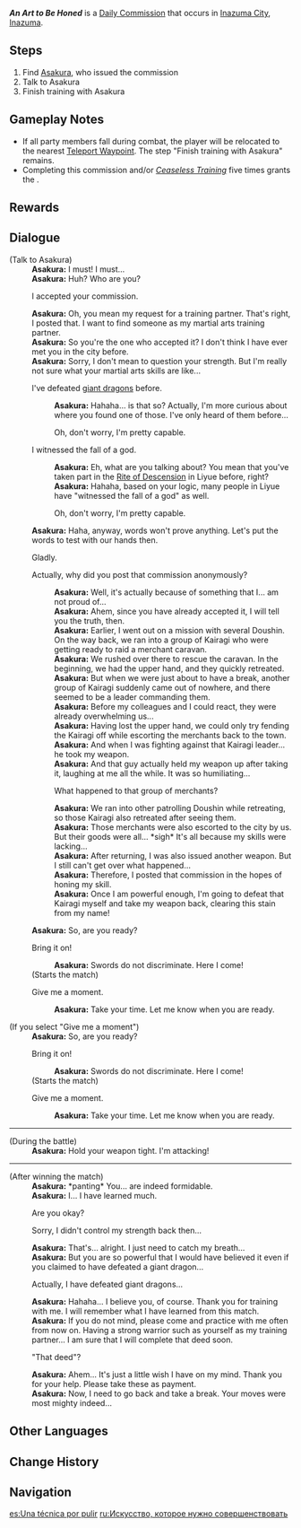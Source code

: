 {{Quest Infobox
|id            = 22029
|type          = Commission
|image         = Commission An Art to Be Honed.png
|npc           = Asakura
|startLocation = [[Inazuma City]], [[Inazuma]]
|region        = Inazuma
|area          = Narukami Island
|subarea       = Inazuma City
|requirement   = 
|otherRewards  = 
* AR-Dependent Rewards
* Grants the achievement ''[[You Should Start A Doushin Dojo]]'' after completing this commission and/or [[Ceaseless Training]] 5 times.
* Unlocks the world quest [[Battle of Revenge]] after repeating the quest for the fourth time.
|characters    = Asakura; Traveler
}}
'''''An Art to Be Honed''''' is a [[Daily Commission]] that occurs in [[Inazuma City]], [[Inazuma]].

==Steps==
#Find [[Asakura]], who issued the commission
#Talk to Asakura
#Finish training with Asakura

==Gameplay Notes==
* If all party members fall during combat, the player will be relocated to the nearest [[Teleport Waypoint]]. The step "Finish training with Asakura" remains.
* Completing this commission and/or ''[[Ceaseless Training]]'' five times grants the {{Achievement|You Should Start A Doushin Dojo}}.

==Rewards==
{{Commission Rewards|full}}

==Dialogue==
{{Quest Description|A guy named [[Asakura]] seems to be looking for someone to help him train in martial arts...}}
{{Dialogue Start}}
;(Talk to Asakura)
:'''Asakura:''' I must! I must...
:'''Asakura:''' Huh? Who are you?
:{{DIcon}} I accepted your commission.
:'''Asakura:''' Oh, you mean my request for a training partner. That's right, I posted that. I want to find someone as my martial arts training partner.
:'''Asakura:''' So you're the one who accepted it? I don't think I have ever met you in the city before.
:'''Asakura:''' Sorry, I don't mean to question your strength. But I'm really not sure what your martial arts skills are like...
:{{DIcon}} I've defeated [[Dvalin|giant dragons]] before.
::'''Asakura:''' Hahaha... is that so? Actually, I'm more curious about where you found one of those. I've only heard of them before...
::{{DIcon}} Oh, don't worry, I'm pretty capable.
:{{DIcon}} I witnessed the fall of a god.
::'''Asakura:''' Eh, what are you talking about? You mean that you've taken part in the [[Rite of Descension]] in Liyue before, right?
::'''Asakura:''' Hahaha, based on your logic, many people in Liyue have "witnessed the fall of a god" as well.
::{{DIcon}} Oh, don't worry, I'm pretty capable.
:'''Asakura:''' Haha, anyway, words won't prove anything. Let's put the words to test with our hands then.
:{{DIcon}} Gladly.
:{{DIcon}} Actually, why did you post that commission anonymously?
::'''Asakura:''' Well, it's actually because of something that I... am not proud of...
::'''Asakura:''' Ahem, since you have already accepted it, I will tell you the truth, then.
::'''Asakura:''' Earlier, I went out on a mission with several Doushin. On the way back, we ran into a group of Kairagi who were getting ready to raid a merchant caravan.
::'''Asakura:''' We rushed over there to rescue the caravan. In the beginning, we had the upper hand, and they quickly retreated.
::'''Asakura:''' But when we were just about to have a break, another group of Kairagi suddenly came out of nowhere, and there seemed to be a leader commanding them.
::'''Asakura:''' Before my colleagues and I could react, they were already overwhelming us...
::'''Asakura:''' Having lost the upper hand, we could only try fending the Kairagi off while escorting the merchants back to the town.
::'''Asakura:''' And when I was fighting against that Kairagi leader... he took my weapon.
::'''Asakura:''' And that guy actually held my weapon up after taking it, laughing at me all the while. It was so humiliating...
::{{DIcon}} What happened to that group of merchants?
::'''Asakura:''' We ran into other patrolling Doushin while retreating, so those Kairagi also retreated after seeing them.
::'''Asakura:''' Those merchants were also escorted to the city by us. But their goods were all... *sigh* It's all because my skills were lacking...
::'''Asakura:''' After returning, I was also issued another weapon. But I still can't get over what happened...
::'''Asakura:''' Therefore, I posted that commission in the hopes of honing my skill.
::'''Asakura:''' Once I am powerful enough, I'm going to defeat that Kairagi myself and take my weapon back, clearing this stain from my name!
:'''Asakura:''' So, are you ready?
:{{DIcon}} Bring it on!
::'''Asakura:''' Swords do not discriminate. Here I come!
:;(Starts the match)
:{{DIcon}} Give me a moment.
::'''Asakura:''' Take your time. Let me know when you are ready.
;(If you select "Give me a moment")
:'''Asakura:''' So, are you ready?
:{{DIcon}} Bring it on!
::'''Asakura:''' Swords do not discriminate. Here I come!
:;(Starts the match)
:{{DIcon}} Give me a moment.
::'''Asakura:''' Take your time. Let me know when you are ready.
----
;(During the battle)
:'''Asakura:''' Hold your weapon tight. I'm attacking!
----
;(After winning the match)
:'''Asakura:''' *panting* You... are indeed formidable.
:'''Asakura:''' I... I have learned much.
:{{DIcon}} Are you okay?
:{{DIcon}} Sorry, I didn't control my strength back then...
:'''Asakura:''' That's... alright. I just need to catch my breath...
:'''Asakura:''' But you are so powerful that I would have believed it even if you claimed to have defeated a giant dragon...
:{{DIcon}} Actually, I have defeated giant dragons...
:'''Asakura:''' Hahaha... I believe you, of course. Thank you for training with me. I will remember what I have learned from this match.
:'''Asakura:''' If you do not mind, please come and practice with me often from now on. Having a strong warrior such as yourself as my training partner... I am sure that I will complete that deed soon.
:{{DIcon}} "That deed"?
:'''Asakura:''' Ahem... It's just a little wish I have on my mind. Thank you for your help. Please take these as payment.
:'''Asakura:''' Now, I need to go back and take a break. Your moves were most mighty indeed...
{{Dialogue End}}
<!-- Datamined missing text:
Asakura: Did you hold back just now?
Asakura: Don't worry about my pride. Please bring out all you have. I... must become stronger!

Asakura: En garde!
-->
==Other Languages==
{{Other Languages
|en      = An Art to Be Honed
|zhs     = 必须精进的武艺
|zhs_rm  = Bìxū Jīngjìn de Wǔyì
|zht     = 必須精進的武藝
|zht_rm  = Bìxū Jīngjìn de Wǔyì
|zh_tl   = Martial Arts that Must be Refined
|ja      = 精進すべき武芸
|ja_rm   = Shoujin Subeki Bugei
|ja_tl   = Martial Arts Should Require Concentration
|ko      = 반드시 정진해야만 하는 무예
|ko_rm   = Bandeusi Jeongjinhaeyaman Hanenun Muye
|ko_tl   = Martial Arts that Must be Refined
|es      = Una técnica por pulir
|es_tl   = A Technique To Be Polished
|fr      = Un art à peaufiner
|fr_tl   = An Art to Perfect
|ru      = Искусство, которое нужно совершенствовать
|ru_tl   = Art Which Must Be Improved
|th      = ศิลปะการต่อสู้ที่ต้องได้รับการฝึกฝน
|th_rm   = 
|th_tl   = Martial Arts that Must be Refined
|vi      = Võ Nghệ Tinh Tiến
|vi_tl   = 
|de      = Eine Kunst, die geschliffen werden muss
|de_tl   = An Art That Must Be Honed
|id      = Bela Diri Harus Diasah
|id_tl   = Self Defense Must be Sharpened
|pt      = Uma Arte a Ser Aperfeiçoada
|pt_tl   = An Art to Be Perfected
|tr      = Geliştirilecek Bir Sanat
|tr_tl   = An Art to Be Improved
|it      = Un'arte da affinare
|it_tl   = An Art to Be Honed
}}

==Change History==
{{Change History|2.0}}

==Navigation==
{{Commission Navbox|Inazuma|Standalone}}

[[es:Una técnica por pulir]]
[[ru:Искусство, которое нужно совершенствовать]]